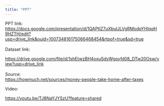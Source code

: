 ---
title: "PPT"
---

PPT link: <https://docs.google.com/presentation/d/1QAPtIZ7uXbulJLVgRModpYHIqqH9HZTH/edit?usp=drive_link&ouid=100734816175066468454&rtpof=true&sd=true>\
\
Dataset link:

<https://drive.google.com/file/d/1shEtwzBH4oxuSdyWgoyfd08_DTw20Osw/view?usp=drive_link>\
\
Source:\
<https://howmuch.net/sources/money-people-take-home-after-taxes>

Video:

<https://youtu.be/TJ8NaYJYSzU?feature=shared>
